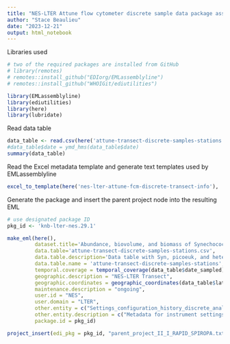 ```yaml
---
title: "NES-LTER Attune flow cytometer discrete sample data package assembly"
author: "Stace Beaulieu"
date: "2023-12-21"
output: html_notebook
---
```


Libraries used

```r
# two of the required packages are installed from GitHub
# library(remotes)
# remotes::install_github("EDIorg/EMLassemblyline")
# remotes::install_github("WHOIGit/ediutilities")

library(EMLassemblyline)
library(ediutilities)
library(here)
library(lubridate)
```

Read data table

```r
data_table <- read.csv(here('attune-transect-discrete-samples-stations.csv'))
#data_table$date = ymd_hms(data_table$date)
summary(data_table)
```

Read the Excel metadata template and generate text templates used by
EMLassemblyline

```r
excel_to_template(here('nes-lter-attune-fcm-discrete-transect-info'), 'attune-transect-discrete-samples-stations', rights='CCBY')
```
Generate the package and insert the parent project node into the resulting EML

```r
# use designated package ID
pkg_id <- 'knb-lter-nes.29.1'

make_eml(here(),
         dataset.title='Abundance, biovolume, and biomass of Synechococcus, eukaryote pico- and nano- phytoplankton, and heterotrophic bacteria from flow cytometry for water column bottle samples on NES-LTER Transect cruises, ongoing since 2018',
         data.table='attune-transect-discrete-samples-stations.csv',
         data.table.description='Data table with Syn, picoeuk, and heterotrophic bacteria cell, biovolume, and biomass concentration and time and position sampled',
         data.table.name = 'attune-transect-discrete-samples-stations',
         temporal.coverage = temporal_coverage(data_table$date_sampled),
         geographic.description = "NES-LTER Transect",
         geographic.coordinates = geographic_coordinates(data_table$latitude, data_table$longitude),
         maintenance.description = "ongoing",
         user.id = "NES",
         user.domain = "LTER",
         other.entity = c("Settings_configuration_history_discrete_analysis.csv"),
         other.entity.description = c("Metadata for instrument settings configuration"),
         package.id = pkg_id)

project_insert(edi_pkg = pkg_id, "parent_project_II_I_RAPID_SPIROPA.txt")
```

